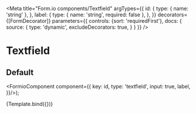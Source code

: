 
<Meta
  title="Form.io components/Textfield"
  argTypes={{
    id: {
          type: { name: 'string' },
    },
    label: {
      type: { name: 'string', required: false },
    },
  }}
  decorators={[FormDecorator]}
  parameters={{
    controls: {sort: 'requiredFirst'},
    docs: {
      source: {
        type: 'dynamic',
        excludeDecorators: true,
      }
    }
  }}
/>

# Textfield

## Default

  <FormioComponent component={{
      key: id,
      type: 'textfield',
      input: true,
      label,
}}/>);

<Canvas>
  <Story name="Default" args={{ id: 'subject', label: 'Onderwerp'}}>
    {Template.bind({})}
  </Story>
</Canvas>

<Props story="Default" />
